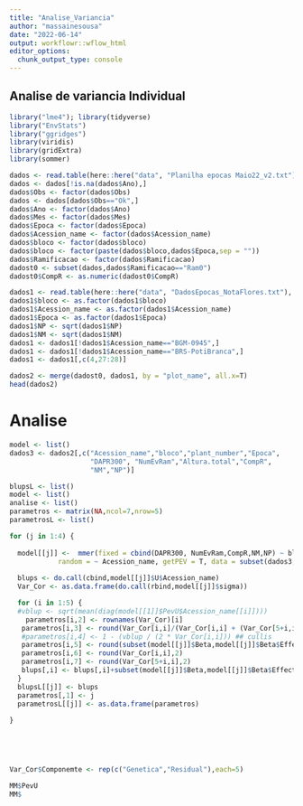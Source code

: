 ```yaml
---
title: "Analise_Variancia"
author: "massainesousa"
date: "2022-06-14"
output: workflowr::wflow_html
editor_options:
  chunk_output_type: console
---
```


## Analise de variancia Individual

```r
library("lme4"); library(tidyverse)
library("EnvStats")
library("ggridges")
library(viridis)
library(gridExtra)
library(sommer)

dados <- read.table(here::here("data", "Planilha epocas Maio22_v2.txt"), header=T, sep="\t", na.strings="NA")
dados <- dados[!is.na(dados$Ano),]
dados$Obs <- factor(dados$Obs)
dados <- dados[dados$Obs=="Ok",]
dados$Ano <- factor(dados$Ano)
dados$Mes <- factor(dados$Mes)
dados$Epoca <- factor(dados$Epoca)
dados$Acession_name <- factor(dados$Acession_name)
dados$bloco <- factor(dados$bloco)
dados$bloco <- factor(paste(dados$bloco,dados$Epoca,sep = ""))
dados$Ramificacao <- factor(dados$Ramificacao)
dadost0 <- subset(dados,dados$Ramificacao=="Ram0")
dadost0$CompR <- as.numeric(dadost0$CompR)

dados1 <- read.table(here::here("data", "DadosEpocas_NotaFlores.txt"), header=T, sep="\t", na.strings="NA", strip.white=TRUE, check.names=FALSE)
dados1$bloco <- as.factor(dados1$bloco)
dados1$Acession_name <- as.factor(dados1$Acession_name)
dados1$Epoca <- as.factor(dados1$Epoca)
dados1$NP <- sqrt(dados1$NP)
dados1$NM <- sqrt(dados1$NM)
dados1 <- dados1[!dados1$Acession_name=="BGM-0945",]
dados1 <- dados1[!dados1$Acession_name=="BRS-PotiBranca",]
dados1 <- dados1[,c(4,27:28)]

dados2 <- merge(dadost0, dados1, by = "plot_name", all.x=T)
head(dados2)
```

# Analise
```r
model <- list()
dados3 <- dados2[,c("Acession_name","bloco","plant_number","Epoca",
                    "DAPR300", "NumEvRam","Altura.total","CompR",
                    "NM","NP")]

blupsL <- list()
model <- list()
analise <- list()
parametros <- matrix(NA,ncol=7,nrow=5)
parametrosL <- list()

for (j in 1:4) {
  
  model[[j]] <-  mmer(fixed = cbind(DAPR300, NumEvRam,CompR,NM,NP) ~ bloco, tolparinv = 0.5,
            random = ~ Acession_name, getPEV = T, data = subset(dados3,dados3$Epoca==j) %>%                     droplevels(.$bloco))
  
  blups <- do.call(cbind,model[[j]]$U$Acession_name)
  Var_Cor <- as.data.frame(do.call(rbind,model[[j]]$sigma)) 

  for (i in 1:5) {  
  #vblup <- sqrt(mean(diag(model[[1]]$PevU$Acession_name[[i]])))
    parametros[i,2] <- rownames(Var_Cor)[i]
   parametros[i,3] <- round(Var_Cor[i,i]/(Var_Cor[i,i] + (Var_Cor[5+i,i]/3)),2)
   #parametros[i,4] <- 1 - (vblup / (2 * Var_Cor[i,i])) ## cullis
   parametros[i,5] <- round(subset(model[[j]]$Beta,model[[j]]$Beta$Effect=="(Intercept)")[i,3],2)
   parametros[i,6] <- round(Var_Cor[i,i],2)
   parametros[i,7] <- round(Var_Cor[5+i,i],2)
   blups[,i] <- blups[,i]+subset(model[[j]]$Beta,model[[j]]$Beta$Effect=="(Intercept)")[i,3]
  }
  blupsL[[j]] <- blups 
  parametros[,1] <- j
  parametrosL[[j]] <- as.data.frame(parametros)
   
}  


    
  

Var_Cor$Componemte <- rep(c("Genetica","Residual"),each=5)

MM$PevU
MM$


```



